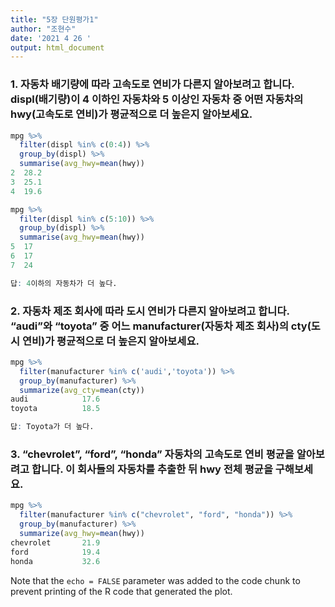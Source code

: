 ```yaml
---
title: "5장 단원평가1"
author: "조현수"
date: '2021 4 26 '
output: html_document
---
```

### 1. 자동차 배기량에 따라 고속도로 연비가 다른지 알아보려고 합니다. displ(배기량)이 4 이하인 자동차와 5 이상인 자동차 중 어떤 자동차의 hwy(고속도로 연비)가 평균적으로 더 높은지 알아보세요.
```r
mpg %>%
  filter(displ %in% c(0:4)) %>%
  group_by(displ) %>%
  summarise(avg_hwy=mean(hwy))
2  28.2
3  25.1
4  19.6

mpg %>%
  filter(displ %in% c(5:10)) %>%
  group_by(displ) %>%
  summarise(avg_hwy=mean(hwy))
5  17
6  17
7  24

답: 4이하의 자동차가 더 높다.
```

### 2. 자동차 제조 회사에 따라 도시 연비가 다른지 알아보려고 합니다. "audi"와 "toyota" 중 어느 manufacturer(자동차 제조 회사)의 cty(도시 연비)가 평균적으로 더 높은지 알아보세요.
```r
mpg %>%
  filter(manufacturer %in% c('audi','toyota')) %>%
  group_by(manufacturer) %>%
  summarize(avg_cty=mean(cty))
audi            17.6
toyota          18.5

답: Toyota가 더 높다.
```

### 3. "chevrolet", "ford", "honda" 자동차의 고속도로 연비 평균을 알아보려고 합니다. 이 회사들의 자동차를 추출한 뒤 hwy 전체 평균을 구해보세요.
```r
mpg %>%
  filter(manufacturer %in% c("chevrolet", "ford", "honda")) %>%
  group_by(manufacturer) %>%
  summarize(avg_hwy=mean(hwy))
chevrolet       21.9
ford            19.4
honda           32.6
```

Note that the `echo = FALSE` parameter was added to the code chunk to prevent printing of the R code that generated the plot.
